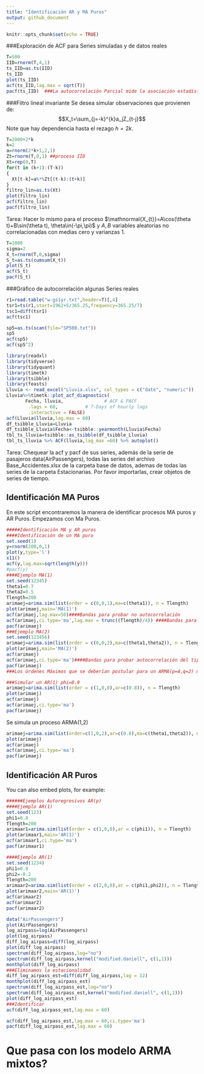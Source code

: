 ```yaml
---
title: "Identificación AR y MA Puros"
output: github_document
---
```


```r
knitr::opts_chunk$set(echo = TRUE)
```

###Exploración de ACF para Series simuladas y de datos reales

```r
T=500
IID=rnorm(T,4,1)
ts_IID=as.ts(IID)
ts_IID
plot(ts_IID)
acf(ts_IID,lag.max = sqrt(T))
pacf(ts_IID)  ###La autocorrelación Parcial mide la asociación estadística en X_{k+1} y X_{1} eliminando ajustado por intervención de las observaciones X_2,...,X_k.
```
###Filtro lineal invariante
Se desea simular observaciones que provienen de:
$$X_t=\sum_{j=-k}^{k}a_jZ_{t-j}$$
Note que hay dependencia hasta el rezago $h=2k$.
```r
T=2000+2*k
k=2
a=rnorm(2*k+1,2,1)
Zt=rnorm(T,0,1) ##proceso IID
Xt=rep(0,T)
for(t in (k+1):(T-k))
{
  Xt[t-k]=a%*%Zt[(t-k):(t+k)]
}  
filtro_lin=as.ts(Xt)
plot(filtro_lin)
acf(filtro_lin)
pacf(filtro_lin)
```
Tarea: Hacer lo mismo para el proceso $\mathnormal{X_{t}}=A\cos(\theta t)+B\sin(\theta t), \theta\in(-\pi,\pi)$ y $A,B$ variables aleatorias no correlacionadas con medias cero y varianzas 1.
```r
T=1000
sigma=2
X_t=rnorm(T,0,sigma)
S_t=as.ts(cumsum(X_t))
plot(S_t)
acf(S_t)
pacf(S_t)
```

###Gráfico de autocorrelación algunas Series reales

```r
r1=read.table("w-gs1yr.txt",header=T)[,4] 
tsr1=ts(r1,start=1962+5/365.25,frequency=365.25/7)
tsc1=diff(tsr1)
acf(tsc1)
```


```r
sp5=as.ts(scan(file="SP500.txt"))
sp5
acf(sp5)
acf(sp5^2)
```
```r
library(readxl)
library(tidyverse)
library(tidyquant)
library(timetk)
library(tsibble)
library(feasts)
Lluvia <- read_excel("Lluvia.xlsx", col_types = c("date", "numeric"))
Lluvia%>%timetk::plot_acf_diagnostics(
       Fecha, lluvia,               # ACF & PACF
        .lags = 60,          # 7-Days of hourly lags
        .interactive = FALSE)
acf(Lluvia$lluvia,lag.max = 60)
df_tsibble_Lluvia=Lluvia
df_tsibble_Lluvia$Fecha<-tsibble::yearmonth(Lluvia$Fecha)
tbl_ts_lluvia=tsibble::as_tsibble(df_tsibble_Lluvia)
tbl_ts_lluvia %>% ACF(lluvia,lag_max =60) %>% autoplot()

```

Tarea: Chequear la acf y pacf de sus series, además de la serie de pasajeros data(AirPassengers), todas las series del archivo Base_Accidentes.xlsx de la carpeta base de datos, ademas de todas las series de la carpeta Estacionarias. Por favor importarlas, crear objetos de series de tiempo.



## Identificación MA Puros

En este script encontraremos la manera de identificar procesos MA puros y AR Puros. Empezamos con Ma Puros.

```r
#####Identificación MA y AR puros
####Identificación de un MA puro
set.seed(1)
y=rnorm(200,0,1)
plot(y,type='l')
x11()
acf(y,lag.max=sqrt(length(y)))
#pacf(y)
####Ejemplo MA(1)
set.seed(12345)
theta1=0.7
theta2=0.5
Tlength=200
arimaej=arima.sim(list(order = c(0,0,1),ma=c(theta1)), n = Tlength)
plot(arimaej,main='MA(1)')
acf(arimaej,lag.max=50)####Bandas para probar no autocorrelación
acf(arimaej,ci.type='ma',lag.max = trunc((Tlength)/4)) ####Bandas para probar MA, note que es consecuente con un MA(1)
pacf(arimaej)
###Ejemplo MA(2)
set.seed(123456)
arimaej=arima.sim(list(order = c(0,0,2),ma=c(theta1,theta2)), n = Tlength)
plot(arimaej,main='MA(2)')
acf(arimaej)
acf(arimaej,ci.type='ma')####Bandas para probar autocorrelación del tipo proceso MA
pacf(arimaej)
###Los órdenes Máximos que se deberían postular para un ARMA(p=4,q=2) mixto.

###Simular un AR(1) phi=0.9
arimaej=arima.sim(list(order = c(1,0,0),ar=c(0.8)), n = Tlength)
plot(arimaej)
acf(arimaej)
acf(arimaej,ci.type='ma')
pacf(arimaej)
```
Se simula un proceso ARMA(1,2)
```r
 
arimaej=arima.sim(list(order=c(1,0,2),ar=c(0.8),ma=c(theta1,theta2)), n = Tlength)
plot(arimaej)
acf(arimaej)
acf(arimaej,ci.type='ma')
pacf(arimaej)
```



## Identificación AR Puros

You can also embed plots, for example:

```r
######Ejemplos Autoregresivos AR(p)
####Ejemplo AR(1)
set.seed(123)
phi1=0.8
Tlength=200
arimaar1=arima.sim(list(order = c(1,0,0),ar = c(phi1)), n = Tlength)
plot(arimaar1,main='AR(1)')
acf(arimaar1,ci.type='ma')
pacf(arimaar1)

####Ejemplo AR(1)
set.seed(1234)
phi1=0.8
phi2=-0.2
Tlength=200
arimaar2=arima.sim(list(order = c(2,0,0),ar = c(phi1,phi2)), n = Tlength)
plot(arimaar2,main='AR(1)')
acf(arimaar2)
acf(arimaar2)
pacf(arimaar2)
```

```r
data("AirPassengers")
plot(AirPassengers)
log_airpass=log(AirPassengers)
plot(log_airpass)
diff_log_airpass=diff(log_airpass)
plot(diff_log_airpass)
spectrum(diff_log_airpass,log="no")
spectrum(diff_log_airpass,kernel("modified.daniell", c(1,1)))
monthplot(diff_log_airpass)
###Eliminamos la estacionalidad
diff_log_airpass_est=diff(diff_log_airpass,lag = 12)
monthplot(diff_log_airpass_est)
spectrum(diff_log_airpass_est,log="no")
spectrum(diff_log_airpass_est,kernel("modified.daniell", c(1,1)))
plot(diff_log_airpass_est)
###Identificar 
acf(diff_log_airpass_est,lag.max = 60)

acf(diff_log_airpass_est,lag.max = 60,ci.type='ma')
pacf(diff_log_airpass_est,lag.max = 60)

```

# Que pasa con los modelo ARMA mixtos?


